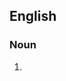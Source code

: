 {{also|pudding basins}}
==English==

===Noun===
{{head|en|noun plural form}}

# {{plural of|pudding-basin|lang=en}}